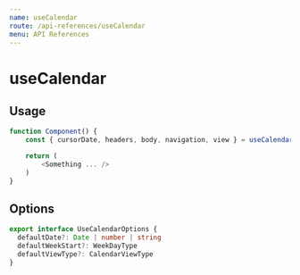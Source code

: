 ```yaml
---
name: useCalendar
route: /api-references/useCalendar
menu: API References
---
```


# useCalendar

## Usage

```ts
function Component() {
	const { cursorDate, headers, body, navigation, view } = useCalendar()

	return (
		<Something ... />
	)
}
```

## Options

```ts
export interface UseCalendarOptions {
  defaultDate?: Date | number | string
  defaultWeekStart?: WeekDayType
  defaultViewType?: CalendarViewType
}
```
